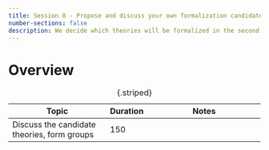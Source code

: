 ---
title: Session 8 - Propose and discuss your own formalization candidate theories
number-sections: false
description: We decide which theories will be formalized in the second part of the course.
---

# Overview

| Topic                                         | Duration | Notes                                                 |
| --------------------------------------------- | -------- | ----------------------------------------------------- |
| Discuss the candidate theories, form groups   | 150      |                                                       |
: {.striped}



